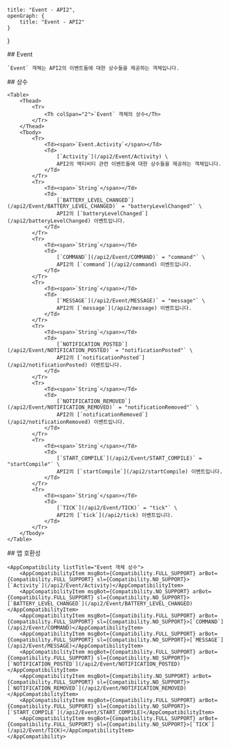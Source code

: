 
    title: "Event - API2",
    openGraph: {
        title: "Event - API2"
    }
}

<Section>
    ## Event

    `Event` 객체는 API2의 이벤트들에 대한 상수들을 제공하는 객체입니다.
</Section>
<Section>
    ## 상수

    <Table>
        <Thead>
            <Tr>
                <Th colSpan="2">`Event` 객체의 상수</Th>
            </Tr>
        </Thead>
        <Tbody>
            <Tr>
                <Td><span>`Event.Activity`</span></Td>
                <Td>
                    [`Activity`](/api2/Event/Activity) \
                    API2의 액티비티 관련 이벤트들에 대한 상수들을 제공하는 객체입니다.
                </Td>
            </Tr>
            <Tr>
                <Td><span>`String`</span></Td>
                <Td>
                    [`BATTERY_LEVEL_CHANGED`](/api2/Event/BATTERY_LEVEL_CHANGED)` = "batteryLevelChanged"` \
                    API2의 [`batteryLevelChanged`](/api2/batteryLevelChanged) 이벤트입니다.
                </Td>
            </Tr>
            <Tr>
                <Td><span>`String`</span></Td>
                <Td>
                    [`COMMAND`](/api2/Event/COMMAND)` = "command"` \
                    API2의 [`command`](/api2/command) 이벤트입니다.
                </Td>
            </Tr>
            <Tr>
                <Td><span>`String`</span></Td>
                <Td>
                    [`MESSAGE`](/api2/Event/MESSAGE)` = "message"` \
                    API2의 [`message`](/api2/message) 이벤트입니다.
                </Td>
            </Tr>
            <Tr>
                <Td><span>`String`</span></Td>
                <Td>
                    [`NOTIFICATION_POSTED`](/api2/Event/NOTIFICATION_POSTED)` = "notificationPosted"` \
                    API2의 [`notificationPosted`](/api2/notificationPosted) 이벤트입니다.
                </Td>
            </Tr>
            <Tr>
                <Td><span>`String`</span></Td>
                <Td>
                    [`NOTIFICATION_REMOVED`](/api2/Event/NOTIFICATION_REMOVED)` = "notificationRemoved"` \
                    API2의 [`notificationRemoved`](/api2/notificationRemoved) 이벤트입니다.
                </Td>
            </Tr>
            <Tr>
                <Td><span>`String`</span></Td>
                <Td>
                    [`START_COMPILE`](/api2/Event/START_COMPILE)` = "startCompile"` \
                    API2의 [`startCompile`](/api2/startCompile) 이벤트입니다.
                </Td>
            </Tr>
            <Tr>
                <Td><span>`String`</span></Td>
                <Td>
                    [`TICK`](/api2/Event/TICK)` = "tick"` \
                    API2의 [`tick`](/api2/tick) 이벤트입니다.
                </Td>
            </Tr>
        </Tbody>
    </Table>
</Section>
<Section>
    ## 앱 호환성

    <AppCompatibility listTitle="Event 객체 상수">
        <AppCompatibilityItem msgBot={Compatibility.FULL_SUPPORT} arBot={Compatibility.FULL_SUPPORT} sl={Compatibility.NO_SUPPORT}>[`Activity`](/api2/Event/Activity)</AppCompatibilityItem>
        <AppCompatibilityItem msgBot={Compatibility.NO_SUPPORT} arBot={Compatibility.FULL_SUPPORT} sl={Compatibility.NO_SUPPORT}>[`BATTERY_LEVEL_CHANGED`](/api2/Event/BATTERY_LEVEL_CHANGED)</AppCompatibilityItem>
        <AppCompatibilityItem msgBot={Compatibility.FULL_SUPPORT} arBot={Compatibility.FULL_SUPPORT} sl={Compatibility.NO_SUPPORT}>[`COMMAND`](/api2/Event/COMMAND)</AppCompatibilityItem>
        <AppCompatibilityItem msgBot={Compatibility.FULL_SUPPORT} arBot={Compatibility.FULL_SUPPORT} sl={Compatibility.NO_SUPPORT}>[`MESSAGE`](/api2/Event/MESSAGE)</AppCompatibilityItem>
        <AppCompatibilityItem msgBot={Compatibility.FULL_SUPPORT} arBot={Compatibility.FULL_SUPPORT} sl={Compatibility.NO_SUPPORT}>[`NOTIFICATION_POSTED`](/api2/Event/NOTIFICATION_POSTED)</AppCompatibilityItem>
        <AppCompatibilityItem msgBot={Compatibility.NO_SUPPORT} arBot={Compatibility.FULL_SUPPORT} sl={Compatibility.NO_SUPPORT}>[`NOTIFICATION_REMOVED`](/api2/Event/NOTIFICATION_REMOVED)</AppCompatibilityItem>
        <AppCompatibilityItem msgBot={Compatibility.FULL_SUPPORT} arBot={Compatibility.FULL_SUPPORT} sl={Compatibility.NO_SUPPORT}>[`START_COMPILE`](/api2/Event/START_COMPILE)</AppCompatibilityItem>
        <AppCompatibilityItem msgBot={Compatibility.FULL_SUPPORT} arBot={Compatibility.FULL_SUPPORT} sl={Compatibility.NO_SUPPORT}>[`TICK`](/api2/Event/TICK)</AppCompatibilityItem>
    </AppCompatibility>
</Section>
